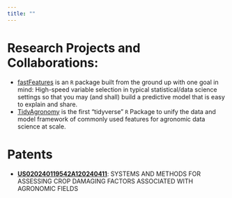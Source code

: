 ```yaml
---
title: ""
---
```


# Research Projects and Collaborations:

-   [fastFeatures](https://github.com/jameshorine/fastFeatures) is an `R` package built from the ground up with one goal in mind: High-speed variable selection in typical statistical/data science settings so that you may (and shall) build a predictive model that is easy to explain and share.
-   [TidyAgronomy](https://github.com/modern-agronomy/tidyagronomy) is the first “tidyverse” `R` Package to unify the data and model framework of commonly used features for agronomic data science at scale.

# Patents

-   [**US020240119542A120240411**](https://patentimages.storage.googleapis.com/1b/af/2e/60fd122f1f4990/US20240119542A1.pdf){target="_blank"}: SYSTEMS AND METHODS FOR ASSESSING CROP DAMAGING FACTORS ASSOCIATED WITH AGRONOMIC FIELDS

